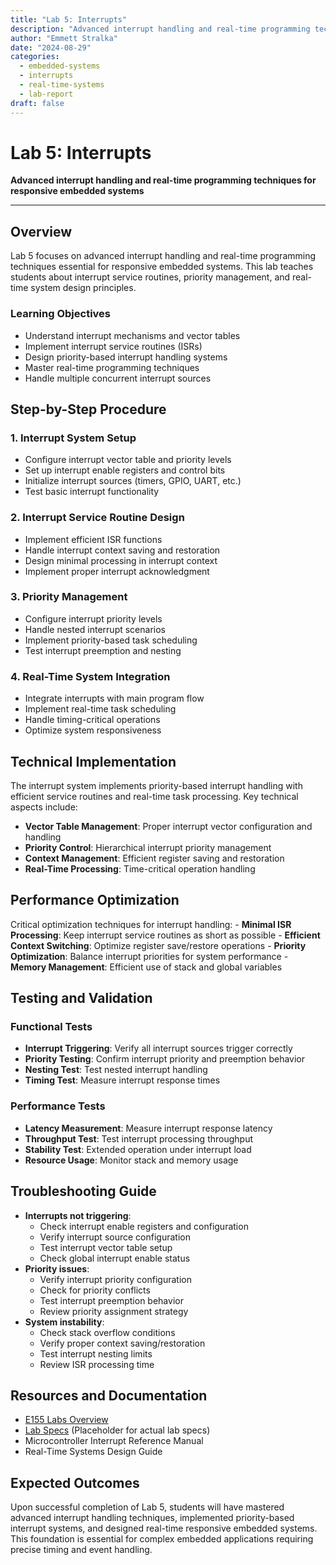 ```yaml
---
title: "Lab 5: Interrupts"
description: "Advanced interrupt handling and real-time programming techniques for responsive embedded systems"
author: "Emmett Stralka"
date: "2024-08-29"
categories:
  - embedded-systems
  - interrupts
  - real-time-systems
  - lab-report
draft: false
---
```


# Lab 5: Interrupts

**Advanced interrupt handling and real-time programming techniques for responsive embedded systems**

---

## Overview

Lab 5 focuses on advanced interrupt handling and real-time programming techniques essential for responsive embedded systems. This lab teaches students about interrupt service routines, priority management, and real-time system design principles.

### Learning Objectives
- Understand interrupt mechanisms and vector tables
- Implement interrupt service routines (ISRs)
- Design priority-based interrupt handling systems
- Master real-time programming techniques
- Handle multiple concurrent interrupt sources

## Step-by-Step Procedure

### 1. Interrupt System Setup
- Configure interrupt vector table and priority levels
- Set up interrupt enable registers and control bits
- Initialize interrupt sources (timers, GPIO, UART, etc.)
- Test basic interrupt functionality

### 2. Interrupt Service Routine Design
- Implement efficient ISR functions
- Handle interrupt context saving and restoration
- Design minimal processing in interrupt context
- Implement proper interrupt acknowledgment

### 3. Priority Management
- Configure interrupt priority levels
- Handle nested interrupt scenarios
- Implement priority-based task scheduling
- Test interrupt preemption and nesting

### 4. Real-Time System Integration
- Integrate interrupts with main program flow
- Implement real-time task scheduling
- Handle timing-critical operations
- Optimize system responsiveness

## Technical Implementation

The interrupt system implements priority-based interrupt handling with efficient service routines and real-time task processing. Key technical aspects include:

- **Vector Table Management**: Proper interrupt vector configuration and handling
- **Priority Control**: Hierarchical interrupt priority management
- **Context Management**: Efficient register saving and restoration
- **Real-Time Processing**: Time-critical operation handling

## Performance Optimization

Critical optimization techniques for interrupt handling:
- **Minimal ISR Processing**: Keep interrupt service routines as short as possible
- **Efficient Context Switching**: Optimize register save/restore operations
- **Priority Optimization**: Balance interrupt priorities for system performance
- **Memory Management**: Efficient use of stack and global variables

## Testing and Validation

### Functional Tests
- **Interrupt Triggering**: Verify all interrupt sources trigger correctly
- **Priority Testing**: Confirm interrupt priority and preemption behavior
- **Nesting Test**: Test nested interrupt handling
- **Timing Test**: Measure interrupt response times

### Performance Tests
- **Latency Measurement**: Measure interrupt response latency
- **Throughput Test**: Test interrupt processing throughput
- **Stability Test**: Extended operation under interrupt load
- **Resource Usage**: Monitor stack and memory usage

## Troubleshooting Guide

- **Interrupts not triggering**:
    - Check interrupt enable registers and configuration
    - Verify interrupt source configuration
    - Test interrupt vector table setup
    - Check global interrupt enable status
- **Priority issues**:
    - Verify interrupt priority configuration
    - Check for priority conflicts
    - Test interrupt preemption behavior
    - Review priority assignment strategy
- **System instability**:
    - Check stack overflow conditions
    - Verify proper context saving/restoration
    - Test interrupt nesting limits
    - Review ISR processing time

## Resources and Documentation

- [E155 Labs Overview](https://hmc-e155.github.io/lab/)
- [Lab Specs](https://hmc-e155.github.io/lab/lab-specs.html) (Placeholder for actual lab specs)
- Microcontroller Interrupt Reference Manual
- Real-Time Systems Design Guide

## Expected Outcomes

Upon successful completion of Lab 5, students will have mastered advanced interrupt handling techniques, implemented priority-based interrupt systems, and designed real-time responsive embedded systems. This foundation is essential for complex embedded applications requiring precise timing and event handling.